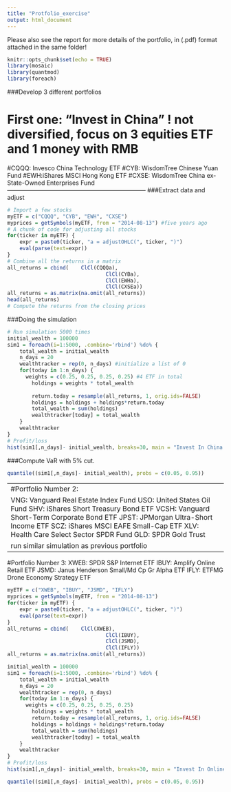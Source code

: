 ---
title: "Protfolio_exercise"
output: html_document
---

Please also see the report for more details of the portfolio, in (.pdf) format attached in the same folder!

```{r setup, include=FALSE}
knitr::opts_chunk$set(echo = TRUE)
library(mosaic)
library(quantmod)
library(foreach)
```

###Develop 3 different portfolios

# First one: "Invest in China" ! not diversified, focus on 3 equities ETF and 1 money with RMB
#CQQQ: Invesco China Technology ETF
#CYB: WisdomTree Chinese Yuan Fund
#EWH:iShares MSCI Hong Kong ETF 
#CXSE: WisdomTree China ex-State-Owned Enterprises Fund
---------------------------------------------------------------------
###Extract data and adjust
```{r}
# Import a few stocks
myETF = c("CQQQ", "CYB", "EWH", "CXSE")
myprices = getSymbols(myETF, from = "2014-08-13") #five years ago
# A chunk of code for adjusting all stocks
for(ticker in myETF) {
	expr = paste0(ticker, "a = adjustOHLC(", ticker, ")")
	eval(parse(text=expr))
}
# Combine all the returns in a matrix
all_returns = cbind(	ClCl(CQQQa),
								ClCl(CYBa),
								ClCl(EWHa),
								ClCl(CXSEa))
all_returns = as.matrix(na.omit(all_returns))
head(all_returns)
# Compute the returns from the closing prices
```
###Doing the simulation
```{r}
# Run simulation 5000 times 
initial_wealth = 100000
sim1 = foreach(i=1:5000, .combine='rbind') %do% {
	total_wealth = initial_wealth
	n_days = 20
	wealthtracker = rep(0, n_days) #initialize a list of 0
	for(today in 1:n_days) {
	  weights = c(0.25, 0.25, 0.25, 0.25) #4 ETF in total
		holdings = weights * total_wealth
		
		return.today = resample(all_returns, 1, orig.ids=FALSE)
		holdings = holdings + holdings*return.today
		total_wealth = sum(holdings)
		wealthtracker[today] = total_wealth
	}
	wealthtracker
}
# Profit/loss
hist(sim1[,n_days]- initial_wealth, breaks=30, main = "Invest In China Portfolio GAIN&LOSS", xlab = "US dollar", col = "red")
```
###Compute VaR with 5% cut.
```{r}
quantile((sim1[,n_days]- initial_wealth), probs = c(0.05, 0.95))
```

-------------------------------------------------------------------------------------------------
#Portfolio Number 2:

VNG: Vanguard Real Estate Index Fund
USO: United States Oil Fund
SHV: iShares Short Treasury Bond ETF
VCSH: Vanguard Short-Term Corporate Bond ETF
JPST: JPMorgan Ultra-Short Income ETF
SCZ: iShares MSCI EAFE Small-Cap ETF
XLV: Health Care Select Sector SPDR Fund
GLD: SPDR Gold Trust

run similar simulation as previous portfolio
```{r}
myETF = c("VNQ", "USO", "SHV", "VCSH","JPST", "SCZ", "XLV", "GLD")
myprices = getSymbols(myETF, from = "2014-08-13")
for(ticker in myETF) {
	expr = paste0(ticker, "a = adjustOHLC(", ticker, ")")
	eval(parse(text=expr))
}
all_returns = cbind(	ClCl(VNQ),
								ClCl(USO),
								ClCl(SHV),
								ClCl(VCSH),
								ClCl(JPST),
								ClCl(SCZ),
								ClCl(XLV),
								ClCl(GLD))
all_returns = as.matrix(na.omit(all_returns))
head(all_returns)
```
```{r}
initial_wealth = 100000
sim1 = foreach(i=1:5000, .combine='rbind') %do% {
	total_wealth = initial_wealth
	n_days = 20
	wealthtracker = rep(0, n_days) 
	for(today in 1:n_days) {
	  weights = c(0.125, 0.125, 0.125, 0.125,0.125, 0.125, 0.125, 0.125) #8 ETF total
		holdings = weights * total_wealth
		return.today = resample(all_returns, 1, orig.ids=FALSE)
		holdings = holdings + holdings*return.today
		total_wealth = sum(holdings)
		wealthtracker[today] = total_wealth
	}
	wealthtracker
}
# Profit/loss
hist(sim1[,n_days]- initial_wealth, breaks=30, main = "Diversified Portfolio GAIN&LOSS", xlab = "US dollar", col = "blue")
```
###Compute VaR with 5% cut.
```{r}
quantile((sim1[,n_days]- initial_wealth), probs = c(0.05, 0.95))
```
-------------------------------------------------------------------------------------------------
#Portfolio Number 3:
XWEB: SPDR S&P Internet ETF 
IBUY: Amplify Online Retail ETF
JSMD: Janus Henderson Small/Md Cp Gr Alpha ETF
IFLY: ETFMG Drone Economy Strategy ETF

```{r}
myETF = c("XWEB", "IBUY", "JSMD", "IFLY")
myprices = getSymbols(myETF, from = "2014-08-13")
for(ticker in myETF) {
	expr = paste0(ticker, "a = adjustOHLC(", ticker, ")")
	eval(parse(text=expr))
}
all_returns = cbind(	ClCl(XWEB),
								ClCl(IBUY),
								ClCl(JSMD),
								ClCl(IFLY))
all_returns = as.matrix(na.omit(all_returns))

initial_wealth = 100000
sim1 = foreach(i=1:5000, .combine='rbind') %do% {
	total_wealth = initial_wealth
	n_days = 20
	wealthtracker = rep(0, n_days) 
	for(today in 1:n_days) {
	  weights = c(0.25, 0.25, 0.25, 0.25)
		holdings = weights * total_wealth
		return.today = resample(all_returns, 1, orig.ids=FALSE)
		holdings = holdings + holdings*return.today
		total_wealth = sum(holdings)
		wealthtracker[today] = total_wealth
	}
	wealthtracker
}
# Profit/loss
hist(sim1[,n_days]- initial_wealth, breaks=30, main = "Invest In Online/Growing Industries", xlab = "US dollar", col = "green")
```
```{r}
quantile((sim1[,n_days]- initial_wealth), probs = c(0.05, 0.95))
```

